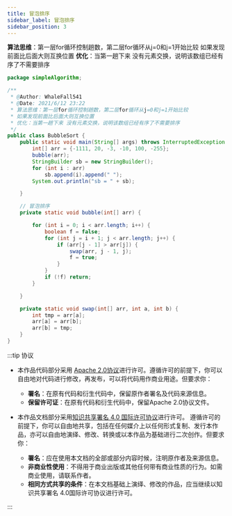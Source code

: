 ```yaml
---
title: 冒泡排序
sidebar_label: 冒泡排序
sidebar_position: 3
---
```


**算法思维**：第一层for循环控制趟数，第二层for循环从j=0和j=1开始比较
如果发现前面比后面大则互换位置
**优化**：当第一趟下来 没有元素交换，说明该数组已经有序了不需要排序

```java
package simpleAlgorithm;

/**
 * @Author: WhaleFall541
 * @Date: 2021/6/12 23:22
 * 算法思维：第一层for循环控制趟数，第二层for循环从j=0和j=1开始比较
 * 如果发现前面比后面大则互换位置
 * 优化：当第一趟下来 没有元素交换，说明该数组已经有序了不需要排序
 */
public class BubbleSort {
    public static void main(String[] args) throws InterruptedException {
        int[] arr = {-1111, 20, -3, -10, 100, -255};
        bubble(arr);
        StringBuilder sb = new StringBuilder();
        for (int i : arr)
            sb.append(i).append(" ");
        System.out.println("sb = " + sb);

    }

    // 冒泡排序
    private static void bubble(int[] arr) {

        for (int i = 0; i < arr.length; i++) {
            boolean f = false;
            for (int j = i + 1; j < arr.length; j++) {
                if (arr[j - 1] > arr[j]) {
                    swap(arr, j - 1, j);
                    f = true;
                }
            }
            if (!f) return;
        }

    }

    private static void swap(int[] arr, int a, int b) {
        int tmp = arr[a];
        arr[a] = arr[b];
        arr[b] = tmp;
    }
}
```

:::tip 协议

-   本作品代码部分采用 [Apache 2.0协议](https://www.apache.org/licenses/LICENSE-2.0)进行许可。遵循许可的前提下，你可以自由地对代码进行修改，再发布，可以将代码用作商业用途。但要求你：
    -   **署名**：在原有代码和衍生代码中，保留原作者署名及代码来源信息。
    -   **保留许可证**：在原有代码和衍生代码中，保留Apache 2.0协议文件。

-   本作品文档部分采用[知识共享署名 4.0 国际许可协议](http://creativecommons.org/licenses/by/4.0/)进行许可。 遵循许可的前提下，你可以自由地共享，包括在任何媒介上以任何形式复制、发行本作品，亦可以自由地演绎、修改、转换或以本作品为基础进行二次创作。但要求你：
    -   **署名**：应在使用本文档的全部或部分内容时候，注明原作者及来源信息。
    -   **非商业性使用**：不得用于商业出版或其他任何带有商业性质的行为。如需商业使用，请联系作者。
    -   **相同方式共享的条件**：在本文档基础上演绎、修改的作品，应当继续以知识共享署名 4.0国际许可协议进行许可。

:::
